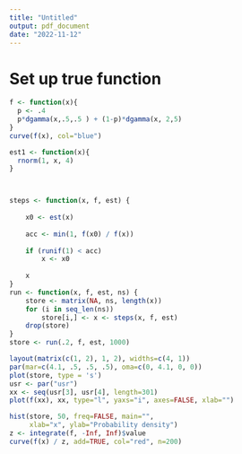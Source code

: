 ```yaml
---
title: "Untitled"
output: pdf_document
date: "2022-11-12"
---
```

# Set up true function 

```r

f <- function(x){ 
  p <- .4
  p*dgamma(x,.5,.5 ) + (1-p)*dgamma(x, 2,5)
}
curve(f(x), col="blue")
```



```r
est1 <- function(x){
  rnorm(1, x, 4)
}



steps <- function(x, f, est) {
    
    x0 <- est(x)
    
    acc <- min(1, f(x0) / f(x))
  
    if (runif(1) < acc)
        x <- x0
    
    x
}
run <- function(x, f, est, ns) {
    store <- matrix(NA, ns, length(x))
    for (i in seq_len(ns))
        store[i,] <- x <- steps(x, f, est)
    drop(store)
}
store <- run(.2, f, est, 1000)
```


```r
layout(matrix(c(1, 2), 1, 2), widths=c(4, 1))
par(mar=c(4.1, .5, .5, .5), oma=c(0, 4.1, 0, 0))
plot(store, type = 's')
usr <- par("usr")
xx <- seq(usr[3], usr[4], length=301)
plot(f(xx), xx, type="l", yaxs="i", axes=FALSE, xlab="")
```

```r
hist(store, 50, freq=FALSE, main="", 
     xlab="x", ylab="Probability density")
z <- integrate(f, -Inf, Inf)$value
curve(f(x) / z, add=TRUE, col="red", n=200)

```


```r
```


```r
```


```r
```

